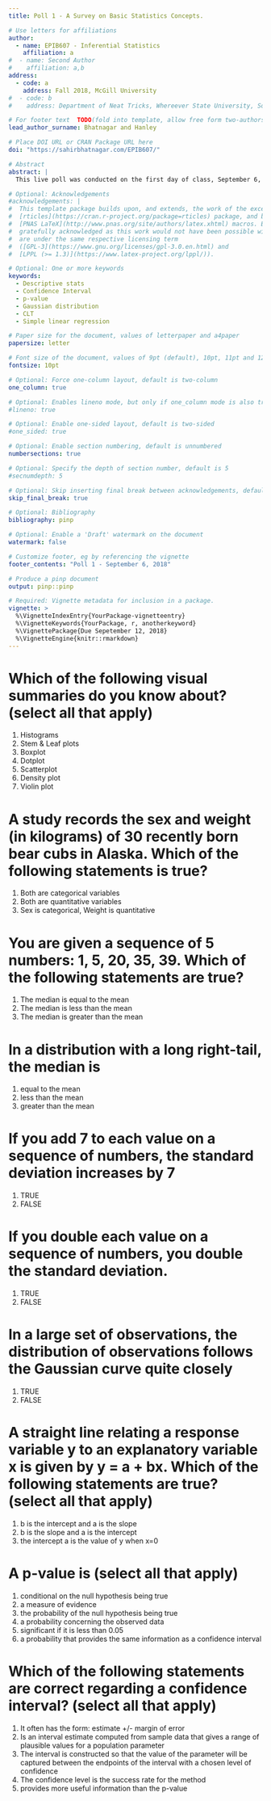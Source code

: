 ```yaml
---
title: Poll 1 - A Survey on Basic Statistics Concepts. 

# Use letters for affiliations
author:
  - name: EPIB607 - Inferential Statistics
    affiliation: a
#  - name: Second Author
#    affiliation: a,b
address:
  - code: a
    address: Fall 2018, McGill University
#  - code: b
#    address: Department of Neat Tricks, Whereever State University, Someplace, MC, 67890

# For footer text  TODO(fold into template, allow free form two-authors)
lead_author_surname: Bhatnagar and Hanley

# Place DOI URL or CRAN Package URL here
doi: "https://sahirbhatnagar.com/EPIB607/"

# Abstract
abstract: |
  This live poll was conducted on the first day of class, September 6, 2018. Correct answers are indicated by check marks. Number of votes and number of participants are indicated in the figure legend. For some questions, several selections were allowed. 

# Optional: Acknowledgements
#acknowledgements: |
#  This template package builds upon, and extends, the work of the excellent
#  [rticles](https://cran.r-project.org/package=rticles) package, and both packages rely on the
#  [PNAS LaTeX](http://www.pnas.org/site/authors/latex.xhtml) macros. Both these sources are
#  gratefully acknowledged as this work would not have been possible without them.  Our extensions
#  are under the same respective licensing term
#  ([GPL-3](https://www.gnu.org/licenses/gpl-3.0.en.html) and
#  [LPPL (>= 1.3)](https://www.latex-project.org/lppl/)).

# Optional: One or more keywords
keywords:
  - Descriptive stats
  - Confidence Interval
  - p-value
  - Gaussian distribution
  - CLT
  - Simple linear regression

# Paper size for the document, values of letterpaper and a4paper
papersize: letter

# Font size of the document, values of 9pt (default), 10pt, 11pt and 12pt
fontsize: 10pt

# Optional: Force one-column layout, default is two-column
one_column: true

# Optional: Enables lineno mode, but only if one_column mode is also true
#lineno: true

# Optional: Enable one-sided layout, default is two-sided
#one_sided: true

# Optional: Enable section numbering, default is unnumbered
numbersections: true

# Optional: Specify the depth of section number, default is 5
#secnumdepth: 5

# Optional: Skip inserting final break between acknowledgements, default is false
skip_final_break: true

# Optional: Bibliography 
bibliography: pinp

# Optional: Enable a 'Draft' watermark on the document
watermark: false

# Customize footer, eg by referencing the vignette
footer_contents: "Poll 1 - September 6, 2018"

# Produce a pinp document
output: pinp::pinp

# Required: Vignette metadata for inclusion in a package.
vignette: >
  %\VignetteIndexEntry{YourPackage-vignetteentry}
  %\VignetteKeywords{YourPackage, r, anotherkeyword}
  %\VignettePackage{Due Sepetember 12, 2018}
  %\VignetteEngine{knitr::rmarkdown}
---
```



# Which of the following visual summaries do you know about? (select all that apply)

1. Histograms
2. Stem & Leaf plots
3. Boxplot
4. Dotplot
5. Scatterplot
6. Density plot
7. Violin plot


\begin{figure}[H]
  \begin{center}
    \includegraphics[scale=0.15]{q1.jpg} 
  \end{center}
  \caption{267 votes - 69 participants}\label{fig}
\end{figure}

\newpage


# A study records the sex and weight (in kilograms) of 30 recently born bear cubs in Alaska. Which of the following statements is true? 

1. Both are categorical variables
2. Both are quantitative variables
3. Sex is categorical, Weight is quantitative 


\begin{figure}[H]
  \begin{center}
    \includegraphics[scale=0.15]{q2.jpg} 
  \end{center}
  \caption{72 votes - 72 participants}
\end{figure}


# You are given a sequence of 5 numbers: 1, 5, 20, 35, 39. Which of the following statements are true? 

1. The median is equal to the mean
2. The median is less than the mean
3. The median is greater than the mean


\begin{figure}[H]
  \begin{center}
    \includegraphics[scale=0.15]{q3.jpg} 
  \end{center}
  \caption{79 votes - 79 participants}
\end{figure}

\newpage

# In a distribution with a long right-tail, the median is

1. equal to the mean
2. less than the mean
3. greater than the mean

\begin{figure}[H]
  \begin{center}
    \includegraphics[scale=0.15]{q4.jpg} 
  \end{center}
  \caption{77 votes - 77 participants}
\end{figure}


# If you add 7 to each value on a sequence of numbers, the standard deviation increases by 7

1. TRUE
2. FALSE




\begin{figure}[H]
  \begin{center}
    \includegraphics[scale=0.15]{q5.jpg} 
  \end{center}
  \caption{77 votes - 77 participants}
\end{figure}


# If you double each value on a sequence of numbers, you double the standard deviation.

1. TRUE
2. FALSE


\begin{figure}[H]
  \begin{center}
    \includegraphics[scale=0.15]{q6.jpg} 
  \end{center}
  \caption{75 votes - 75 participants}
\end{figure}


\newpage


# In a large set of observations, the distribution of observations follows the Gaussian curve quite closely

1. TRUE
2. FALSE



\begin{figure}[H]
  \begin{center}
    \includegraphics[scale=0.15]{q7.jpg} 
  \end{center}
  \caption{77 votes - 77 participants}
\end{figure}




# A straight line relating a response variable y to an explanatory variable x is given by  y = a + bx. Which of the following statements are true? (select all that apply)

1. b is the intercept and a is the slope 
2. b is the slope and a is the intercept
3. the intercept a is the value of y when x=0

\begin{figure}[H]
  \begin{center}
    \includegraphics[scale=0.15]{q8.jpg} 
  \end{center}
  \caption{119 votes - 79 participants}
\end{figure}

\newpage



# A p-value is (select all that apply)

1. conditional on the null hypothesis being true
2. a measure of evidence
3. the probability of the null hypothesis being true
4. a probability concerning the observed data
5. significant if it is less than 0.05
6. a probability that provides the same information as a confidence interval

\begin{figure}[H]
  \begin{center}
    \includegraphics[scale=0.11]{q9.jpg} 
  \end{center}
  \caption{192 votes - 80 participants}
\end{figure}


# Which of the following statements are correct regarding a confidence interval? (select all that apply)

1. It often has the form: estimate +/- margin of error
2. Is an interval estimate computed from sample data that gives a range of plausible  values for a population parameter
3. The interval is constructed so that the value of the parameter will be captured between the endpoints of the interval with a chosen level of confidence
4. The confidence level is the success rate for the method
5. provides more useful information than the p-value

\begin{figure}[H]
  \begin{center}
    \includegraphics[scale=0.11]{q10.jpg} 
  \end{center}
  \caption{186 votes - 79 participants}
\end{figure}


<!-- 
We support several options via the YAML header

- Setting a DOI or URL footer, for example for the CRAN package URL,
  which is placed in the bottom-left footer of the title page and even pages;
- Setting a footer label, for example _YourPackage Vignette_ stating
  your package, which is placed in the bottom-right footer on odd
  pages;
- Setting a free-form author field used on the inside footer;
- Optional _Draft_ watermarking;



## References 

Here we differ from PNAS and suggest natbib. References will appear in
author-year form. Use `\citet{}`, `\citep{}`, etc as usual.

We default to the `jss.bst` style. To switch to a different bibliography
style, please use `biblio-style: style` in the YAML header.


## Inline R Code 

The PNAS sample included a fixed PNG image here, but this document prefers
to show the results and embedding of _R_ code. 

```r
library(ggplot2)
ggplot(mtcars, aes(wt, mpg)) +
    geom_point(size=3, aes(colour=factor(cyl))) +
    theme(legend.position="none")
```

Here we use a standard knitr bloc with explicit options for

- figure width and height (`fig.width`, `fig.height`), both set to three inches;
- whether the code is shown (`echo=TRUE`); and
- the caption (`fig.cap`) as shown above.


## Digital Figures 

Markdown, Pandoc and LaTeX support `.eps` and `.pdf` files.

Figures and Tables should be labelled and referenced in the standard way
using the `\label{}` and `\ref{}` commands.

The R examples above show how to insert a column-wide
figure. To insert a figure wider than one column, please use the
`\begin{figure*}...\end{figure*}` environment. 

One (roundabout) way of doing this is to _not_ actually plot a figure, but to
save it in a file as the following segment shows:

```r
library(ggplot2)
p <- ggplot(data = midwest,
            mapping = aes(x = area,
                          fill = state,
                          color = state)) +
    geom_density(alpha = 0.3)
## save to file
suppressMessages(ggsave("densities.pdf", p))
```

This file is then included via standard LaTeX commands.

\begin{figure*}
  \begin{center}
    \includegraphics[width=0.66\textwidth, height=3.5in]{densities} 
  \end{center}
  \caption{Wide ggplot2 figure}\label{fig}
\end{figure*}


## Typeset Code (But Do Not Run It) 

We can also just show code.

```r
xx <- faithful[,"eruptions"]
fit <- density(xx)
plot(fit)
```

This simply used a pandoc bloc started and ended by three backticks,
with `r` as the language choice.  Similarly, _many_ other languages
can be typeset directly simply by relying on pandoc.


## Single column equations 

Authors may use 1- or 2-column equations in their article, according to
their preference.

To allow an equation to span both columns, options are to use the
`\begin{figure*}...\end{figure*}` environment mentioned above for
figures, or to use the `\begin{widetext}...\end{widetext}` environment
as shown in equation \ref{eqn:example} below.

Please note that this option may run into problems with floats and
footnotes, as mentioned in the [cuted package
documentation](http://texdoc.net/pkg/cuted). In the case of problems
with footnotes, it may be possible to correct the situation using
commands `\footnotemark` and `\footnotetext`.

\begin{equation}
  \begin{aligned}
(x+y)^3&=(x+y)(x+y)^2\\
       &=(x+y)(x^2+2xy+y^2) \\
       &=x^3+3x^2y+3xy^3+x^3. 
       \label{eqn:example} 
  \end{aligned}
\end{equation}


pandoc writes all tables using longtable, which fails in 2-column mode

  Species                    CBS     CV     G3
  ----------------------- ------ ------ ------
  1\. Acetaldehyde           0.0    0.0    0.0
  2\. Vinyl alcohol          9.1    9.6   13.5
  3\. Hydroxyethylidene     50.8   51.2   54.0

  : Comparison of the fitted potential energy surfaces and ab initio
  benchmark electronic energy calculations

-->

